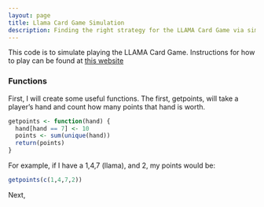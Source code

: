 ```yaml
---
layout: page
title: Llama Card Game Simulation
description: Finding the right strategy for the LLAMA Card Game via simulation
---
```


This code is to simulate playing the LLAMA Card Game. 
Instructions for how to play can be found at [this website](https://www.amigo.games/content/ap/rule/19420--031-2019-Lama_Manual_002_LAYOUT[1].pdf)

### Functions
First, I will create some useful functions.
The first, getpoints, will take a player's hand and count how many points that hand is worth.
```r
getpoints <- function(hand) {
  hand[hand == 7] <- 10
  points <- sum(unique(hand))
  return(points)
}
```
For example, if I have a 1,4,7 (llama), and 2, my points would be:
```r
getpoints(c(1,4,7,2))
```
Next,
